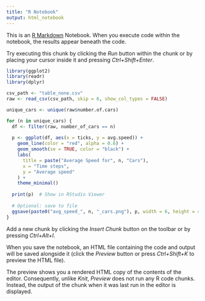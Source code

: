 ```yaml
---
title: "R Notebook"
output: html_notebook
---
```


This is an [R Markdown](http://rmarkdown.rstudio.com) Notebook. When you execute code within the notebook, the results appear beneath the code. 

Try executing this chunk by clicking the *Run* button within the chunk or by placing your cursor inside it and pressing *Ctrl+Shift+Enter*. 

```r
library(ggplot2)
library(readr)
library(dplyr)

csv_path <- "table_none.csv"
raw <- read_csv(csv_path, skip = 6, show_col_types = FALSE)

unique_cars <- unique(raw$number.of.cars)

for (n in unique_cars) {
  df <- filter(raw, number_of_cars == n)
  
  p <- ggplot(df, aes(x = ticks, y = avg.speed)) +
    geom_line(color = "red", alpha = 0.6) +
    geom_smooth(se = TRUE, color = "black") +
    labs(
      title = paste("Average Speed for", n, "Cars"),
      x = "Time steps",
      y = "Average speed"
    ) +
    theme_minimal()
  
  print(p)  # Show in RStudio Viewer
  
  # Optional: save to file
  ggsave(paste0("avg_speed_", n, "_cars.png"), p, width = 6, height = 4, dpi = 300)
}


```

Add a new chunk by clicking the *Insert Chunk* button on the toolbar or by pressing *Ctrl+Alt+I*.

When you save the notebook, an HTML file containing the code and output will be saved alongside it (click the *Preview* button or press *Ctrl+Shift+K* to preview the HTML file).

The preview shows you a rendered HTML copy of the contents of the editor. Consequently, unlike *Knit*, *Preview* does not run any R code chunks. Instead, the output of the chunk when it was last run in the editor is displayed.
